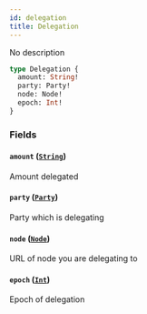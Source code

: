 ```yaml
---
id: delegation
title: Delegation
---
```



No description

```graphql
type Delegation {
  amount: String!
  party: Party!
  node: Node!
  epoch: Int!
}
```


### Fields

#### `amount` ([`String`](/docs/testnet/graphql/scalars/string))

Amount delegated


#### `party` ([`Party`](/docs/testnet/graphql/objects/party))

Party which is delegating


#### `node` ([`Node`](/docs/testnet/graphql/objects/node))

URL of node you are delegating to


#### `epoch` ([`Int`](/docs/testnet/graphql/scalars/int))

Epoch of delegation




